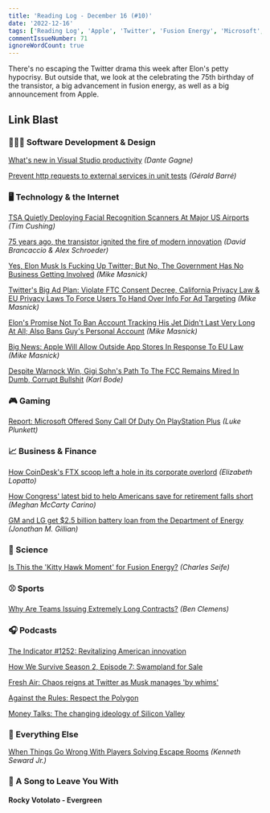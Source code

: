 ```yaml
---
title: 'Reading Log - December 16 (#10)'
date: '2022-12-16'
tags: ['Reading Log', 'Apple', 'Twitter', 'Fusion Energy', 'Microsoft', 'Unit Testing', 'Visual Studio']
commentIssueNumber: 71
ignoreWordCount: true
---
```


There's no escaping the Twitter drama this week after Elon's petty hypocrisy. But outside that, we look at the celebrating the 75th birthday of the transistor, a big advancement in fusion energy, as well as a big announcement from Apple.

## Link Blast

### 👨🏼‍💻 Software Development & Design

[What's new in Visual Studio productivity](https://devblogs.microsoft.com/visualstudio/whats-new-in-visual-studio-productivity/) *(Dante Gagne)*

[Prevent http requests to external services in unit tests](https://www.meziantou.net/prevent-http-requests-to-external-services-in-unit-tests.htm) *(Gérald Barré)*

### 🖥 Technology & the Internet

[TSA Quietly Deploying Facial Recognition Scanners At Major US Airports](https://www.techdirt.com/2022/12/12/tsa-quietly-deploying-facial-recognition-scanners-at-major-us-airports/) *(Tim Cushing)*

[75 years ago, the transistor ignited the fire of modern innovation](https://www.marketplace.org/2022/12/12/75-years-ago-the-transistor-ignited-the-fire-of-modern-innovation/) *(David Brancaccio & Alex Schroeder)*

[Yes, Elon Musk Is Fucking Up Twitter; But No, The Government Has No Business Getting Involved](https://www.techdirt.com/2022/12/16/yes-elon-musk-is-fucking-up-twitter-but-no-the-government-has-no-business-getting-involved/) *(Mike Masnick)*

[Twitter's Big Ad Plan: Violate FTC Consent Decree, California Privacy Law & EU Privacy Laws To Force Users To Hand Over Info For Ad Targeting](https://www.techdirt.com/2022/12/14/twitters-big-ad-plan-violate-both-ftc-consent-decree-california-privacy-law-to-force-users-to-hand-over-info-for-ad-targeting/) *(Mike Masnick)*

[Elon's Promise Not To Ban Account Tracking His Jet Didn't Last Very Long At All; Also Bans Guy's Personal Account](https://www.techdirt.com/2022/12/14/elons-promise-not-to-ban-account-tracking-his-jet-didnt-last-very-long-at-all-also-bans-guys-personal-account/) *(Mike Masnick)*

[Big News: Apple Will Allow Outside App Stores In Response To EU Law](https://www.techdirt.com/2022/12/14/big-news-apple-will-allow-outside-app-stores-in-response-to-eu-law/) *(Mike Masnick)*

[Despite Warnock Win, Gigi Sohn's Path To The FCC Remains Mired In Dumb, Corrupt Bullshit](https://www.techdirt.com/2022/12/15/despite-warnock-win-gigi-sohns-path-to-the-fcc-remains-mired-in-dumb-corrupt-bullshit/) *(Karl Bode)*

### 🎮 Gaming

[Report: Microsoft Offered Sony Call Of Duty On PlayStation Plus](https://kotaku.com/xbox-playstation-call-of-duty-10-year-offer-plus-game-1849885314) *(Luke Plunkett)*

### 📈 Business & Finance

[How CoinDesk's FTX scoop left a hole in its corporate overlord](https://www.theverge.com/2022/12/8/23498823/coindesk-ftx-dcg-barry-silbert-grayscale-genesis) _(Elizabeth Lopatto)_

[How Congress' latest bid to help Americans save for retirement falls short](https://www.marketplace.org/2022/12/12/how-congress-latest-bid-to-help-americans-save-for-retirement-falls-short/) *(Meghan McCarty Carino)*

[GM and LG get $2.5 billion battery loan from the Department of Energy](https://arstechnica.com/cars/2022/12/us-government-lends-gm-and-lg-2-5-billion-for-ev-battery-plants/) *(Jonathan M. Gillian)*

### 🔬 Science

[Is This the 'Kitty Hawk Moment' for Fusion Energy?](https://www.theatlantic.com/technology/archive/2022/12/department-of-energy-nuclear-fusion-breakthrough-nif-livermore/672439/) *(Charles Seife)*

### ⚾ Sports

[Why Are Teams Issuing Extremely Long Contracts?](https://blogs.fangraphs.com/why-are-teams-issuing-extremely-long-contracts/) *(Ben Clemens)*

### 🎧 Podcasts

[The Indicator #1252: Revitalizing American innovation](https://www.npr.org/2022/12/12/1142307808/revitalizing-american-innovation)

[How We Survive Season 2, Episode 7: Swampland for Sale](https://www.marketplace.org/shows/how-we-survive/swampland-for-sale/)

[Fresh Air: Chaos reigns at Twitter as Musk manages 'by whims'](https://www.npr.org/programs/fresh-air/2022/12/08/1141570283/fresh-air-for-dec-8-2022-tech-journalist-casey-newton-on-twitter?showDate=2022-12-08)

[Against the Rules: Respect the Polygon](https://www.pushkin.fm/podcasts/against-the-rules/respect-the-polygon)

[Money Talks: The changing ideology of Silicon Valley](https://www.economist.com/podcasts/2022/12/14/the-changing-ideology-of-silicon-valley)

### 🎒 Everything Else

[When Things Go Wrong With Players Solving Escape Rooms](https://kotaku.com/escape-rooms-drunk-horror-stories-solutions-popular-1849897414) *(Kenneth Seward Jr.)*

### 🎵 A Song to Leave You With

#### Rocky Votolato - Evergreen

<YouTubeEmbed
    id="YAl90hJ42qo"
    title="Rocky Votolato - Evergreen"
/>
